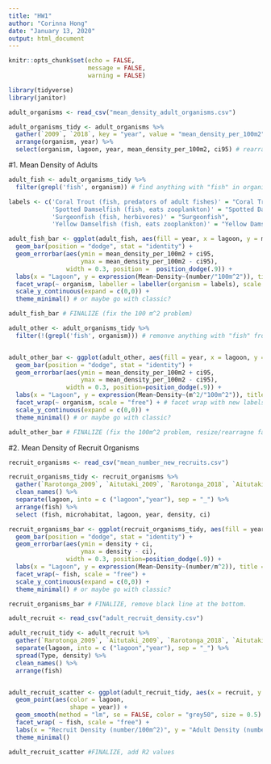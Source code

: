 ```yaml
---
title: "HW1"
author: "Corinna Hong"
date: "January 13, 2020"
output: html_document
---
```


```r
knitr::opts_chunk$set(echo = FALSE,
                      message = FALSE,
                      warning = FALSE)
```

```r

library(tidyverse)
library(janitor)

```

```r

adult_organisms <- read_csv("mean_density_adult_organisms.csv")

adult_organisms_tidy <- adult_organisms %>% 
  gather(`2009`, `2018`, key = "year", value = "mean_density_per_100m2") %>% 
  arrange(organism, year) %>% 
  select(organism, lagoon, year, mean_density_per_100m2, ci95) # rearranges columns

```

#1. Mean Density of Adults
</br>
```r

adult_fish <- adult_organisms_tidy %>% 
  filter(grepl('fish', organism)) # find anything with "fish" in organism column and keep it

labels <- c('Coral Trout (fish, predators of adult fishes)' = "Coral Trout", 
            'Spotted Damselfish (fish, eats zooplankton)' = "Spotted Damselfish",
            'Surgeonfish (fish, herbivores)' = "Surgeonfish",
            'Yellow Damselfish (fish, eats zooplankton)' = "Yellow Damselfish") # Rename organisms for facet labels

adult_fish_bar <- ggplot(adult_fish, aes(fill = year, x = lagoon, y = mean_density_per_100m2)) +
  geom_bar(position = "dodge", stat = "identity") + 
  geom_errorbar(aes(ymin = mean_density_per_100m2 + ci95, 
                    ymax = mean_density_per_100m2 - ci95), 
                width = 0.3, position =  position_dodge(.9)) +  
  labs(x = "Lagoon", y = expression(Mean~Density~(number/"100m^2")), title = "Adult Fish Comparisons") +
  facet_wrap(~ organism, labeller = labeller(organism = labels), scale = "free") + # facet wrap with new labels
  scale_y_continuous(expand = c(0,0)) +  
  theme_minimal() # or maybe go with classic?

adult_fish_bar # FINALIZE (fix the 100 m^2 problem)

```


```r

adult_other <- adult_organisms_tidy %>% 
  filter(!(grepl('fish', organism))) # remonve anything with "fish" from organism column


adult_other_bar <- ggplot(adult_other, aes(fill = year, x = lagoon, y = mean_density_per_100m2)) +
  geom_bar(position = "dodge", stat = "identity") + 
  geom_errorbar(aes(ymin = mean_density_per_100m2 + ci95, 
                    ymax = mean_density_per_100m2 - ci95),
                width = 0.3, position=position_dodge(.9)) +  
  labs(x = "Lagoon", y = expression(Mean~Density~(m^2/"100m^2")), title = "Adult Organisms Comparisons") +
  facet_wrap(~ organism, scale = "free") + # facet wrap with new labels  
  scale_y_continuous(expand = c(0,0)) +
  theme_minimal() # or maybe go with classic?

adult_other_bar # FINALIZE (fix the 100m^2 problem, resize/rearragne facet graphs)

```

#2. Mean Density of Recruit Organisms
</br>
```r

recruit_organisms <- read_csv("mean_number_new_recruits.csv")

recruit_organisms_tidy <- recruit_organisms %>%
  gather(`Rarotonga_2009`, `Aitutaki_2009`, `Rarotonga_2018`, `Aitutaki_2018`, key = "lagoon", value = "density") %>%
  clean_names() %>% 
  separate(lagoon, into = c ("lagoon","year"), sep = "_") %>% 
  arrange(fish) %>% 
  select (fish, microhabitat, lagoon, year, density, ci)

```

```r

recruit_organisms_bar <- ggplot(recruit_organisms_tidy, aes(fill = year, x = lagoon, y = density)) +
  geom_bar(position = "dodge", stat = "identity") +
  geom_errorbar(aes(ymin = density + ci, 
                    ymax = density - ci),
                width = 0.3, position=position_dodge(.9)) +  
  labs(x = "Lagoon", y = expression(Mean~Density~(number/m^2)), title = "Fish Recruit Comparisons") +
  facet_wrap(~ fish, scale = "free") +  
  scale_y_continuous(expand = c(0,0)) +
  theme_minimal() # or maybe go with classic?

recruit_organisms_bar # FINALIZE, remove black line at the bottom.

```

```r

adult_recruit <- read_csv("adult_recruit_density.csv")

adult_recruit_tidy <- adult_recruit %>%
  gather(`Rarotonga_2009`, `Aitutaki_2009`, `Rarotonga_2018`, `Aitutaki_2018`, key = "lagoon", value = "density") %>%
  separate(lagoon, into = c ("lagoon","year"), sep = "_") %>%
  spread(Type, density) %>%
  clean_names() %>%
  arrange(fish)

```

```r



```


```r

adult_recruit_scatter <- ggplot(adult_recruit_tidy, aes(x = recruit, y = adult)) +
  geom_point(aes(color = lagoon,
                 shape = year)) +
  geom_smooth(method = "lm", se = FALSE, color = "grey50", size = 0.5) +
  facet_wrap( ~ fish, scale = "free") +
  labs(x = "Recruit Density (number/100m^2)", y = "Adult Density (number/100m^2)", title = "Recruit and Adult Density") +
  theme_minimal()

adult_recruit_scatter #FINALIZE, add R2 values

```

